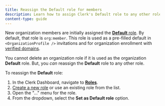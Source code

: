 ```yaml
---
title: Reassign the Default role for members
description: Learn how to assign Clerk's Default role to any other role in an organization.
content-type: guide
---
```


New organization members are initially assigned the [**Default** role](/docs/organizations/roles-permissions#the-default-role-for-members). By default, that role is `org:member`. This role is used as a pre-filled default in `<OrganizationProfile />` invitations and for organization enrollment with [verified domains](/docs/organizations/verified-domains).

You cannot delete an organization role if it is used as the organization **Default** role. But, you _can_ reassign the **Default** role to any other role.

To reassign the **Default** role:

1. In the Clerk Dashboard, navigate to [**Roles**](https://dashboard.clerk.com/last-active?path=organizations-settings/roles).
1. [Create a new role](/docs/organizations/create-roles-permissions#create-a-new-role-for-your-organization) or use an existing role from the list.
1. Open the "..." menu for the role.
1. From the dropdown, select the **Set as Default role** option.
